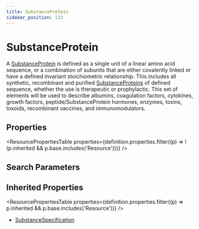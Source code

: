 ```yaml
---
title: SubstanceProtein
sidebar_position: 133
---
```



# SubstanceProtein

A <a href="/docs/api/fhir/resources/substanceprotein">SubstanceProtein</a> is defined as a single unit of a linear amino acid sequence, or a combination of subunits that are either covalently linked or have a defined invariant stoichiometric relationship. This includes all synthetic, recombinant and purified <a href="/docs/api/fhir/resources/substanceprotein">SubstanceProteins</a> of defined sequence, whether the use is therapeutic or prophylactic. This set of elements will be used to describe albumins, coagulation factors, cytokines, growth factors, peptide/SubstanceProtein hormones, enzymes, toxins, toxoids, recombinant vaccines, and immunomodulators.

<Tabs queryString="section">
<TabItem value="schema" label="Schema" default>

## Properties

<ResourcePropertiesTable
  properties={definition.properties.filter((p) => !(p.inherited && p.base.includes('Resource')))}
/>

## Search Parameters

<SearchParamsTable searchParams={definition.searchParameters} />

## Inherited Properties

<ResourcePropertiesTable properties={definition.properties.filter((p) => p.inherited && p.base.includes('Resource'))} />

</TabItem>
  <TabItem value="usage" label="Usage">
    <div>   <a name="scope"> </a>     </div>
    </TabItem>
  
  
  <TabItem value="referencedBy" label="Referenced By">
    <ul><li><a href="/docs/api/fhir/resources/substancespecification">SubstanceSpecification</a></li></ul>
    </TabItem>

</Tabs>
